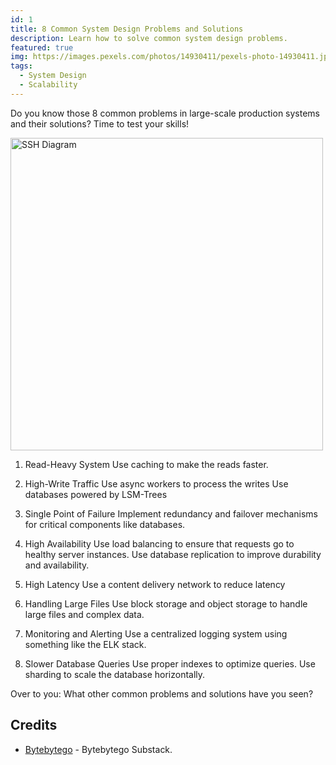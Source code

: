 ```yaml
---
id: 1
title: 8 Common System Design Problems and Solutions
description: Learn how to solve common system design problems.
featured: true
img: https://images.pexels.com/photos/14930411/pexels-photo-14930411.jpeg?auto=compress&cs=tinysrgb&w=1260&h=750&dpr=2
tags:
  - System Design
  - Scalability
---
```


Do you know those 8 common problems in large-scale production systems and their solutions? Time to test your skills!

<div class="flex justify-center py-4">
  <img src="https://substackcdn.com/image/fetch/w_1456,c_limit,f_auto,q_auto:good,fl_lossy/https%3A%2F%2Fsubstack-post-media.s3.amazonaws.com%2Fpublic%2Fimages%2F0ccb1c38-5e69-4284-a34c-d7be7b458f8f_1280x1600.gif" alt="SSH Diagram" width="500" />
</div>


1. Read-Heavy System
Use caching to make the reads faster.

2. High-Write Traffic
Use async workers to process the writes
Use databases powered by LSM-Trees

3. Single Point of Failure
Implement redundancy and failover mechanisms for critical components like databases.

4. High Availability
Use load balancing to ensure that requests go to healthy server instances.
Use database replication to improve durability and availability.

5. High Latency
Use a content delivery network to reduce latency

6. Handling Large Files
Use block storage and object storage to handle large files and complex data.

7. Monitoring and Alerting
Use a centralized logging system using something like the ELK stack.

8. Slower Database Queries
Use proper indexes to optimize queries.
Use sharding to scale the database horizontally.

Over to you: What other common problems and solutions have you seen?

## Credits

- [Bytebytego](https://blog.bytebytego.com/p/ep124-how-does-ssh-work?utm_source=profile&utm_medium=reader2) - Bytebytego Substack.